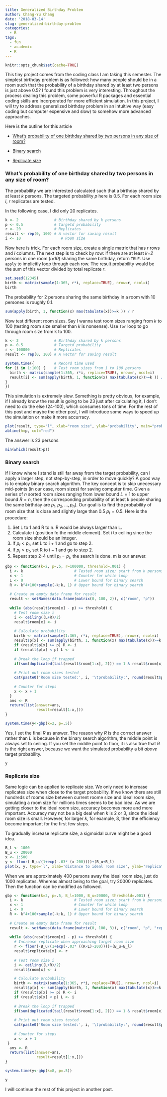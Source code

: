 ```yaml
---
title: Generalized Birthday Problem
author: Chang-Yu Chang
date: '2018-03-14'
slug: generalized-birthday-problem
categories:
  - R
tags:
  - fun
  - academic
  - R
---
```

```r
knitr::opts_chunk$set(cache=TRUE)
```
This tiny project comes from the coding class I am taking this semester. The simplest birthday problem is as followed: how many people should be in a room such that the probability of a birthday shared by at least two persons is just above 0.5? I found this problem is very interesting. Throughout the process dealing this problem, some powerful R packages and essential coding skills are incorporated for more efficient simulation. In this project, I will try to address generalized birthday problem in an intuitive way (easy coding but computer expensive and slow) to somehow more advanced approaches. 

Here is the outline for this article

- [What's probability of one birthday shared by two persons in any size of room?](https://changyuchang.name/post/generalized-birthday-problem/#what's-probability-of-one-birthday-shared-by-two-persons-in-any-size-of-room?)

- [Binary search](https://changyuchang.name/post/generalized-birthday-problem/#binary-search)

- [Replicate size](https://changyuchang.name/post/generalized-birthday-problem/#replicate-size)

### What's probability of one birthday shared by two persons in any size of room?

The probability we are interested calculated such that a birthday shared by at least *k* persons. The targeted probability *p* here is 0.5. For each room size *i*, *r* replicates are tested. 

In the following case, I did only 20 replicates. 
```r
k <- 2                # Birthday shared by k persons
p <- 0.5              # Targetd probability
r <- 20               # Replicates
result <- rep(0, 100) # A vector for saving result 
i <- 10                  # Room size
```

Now here is trick. For each room size, create a single matrix that has *r* rows and *i* columns. The next step is to check by row: if there are at least *k=2* persons in one room (*i=10*) sharing the same birthday, return `TRUE`. Use `apply` to implicitly loop through each row. The result probability would be the sum of this vector divided by total replicate *r*.
```r
set.seed(12345)
birth <- matrix(sample(1:365, r*i, replace=TRUE), nrow=r, ncol=i)
birth
```
The probability for 2 persons sharing the same birthday in a room with 10 persones is roughly 0.1. 
```r
sum(apply(birth, 1, function(x) max(tabulate(x))>=k )) / r
```

Now test different room sizes. Say I wanna test room sizes ranging from *k* to 100 (testing room size smaller than *k* is nonsense). Use `for` loop to go through room size from k to 100. 
```r
k <- 2                # Birthday shared by k persons
p <- 0.5              # Targetd probability
r <- 100000           # Replicates
result <- rep(0, 100) # A vector for saving result 

system.time({         # Record time used
for (i in 1:100) {    # Test room sizes from 1 to 100 persons
  birth <- matrix(sample(1:365, r*i, replace=TRUE), nrow=r, ncol=i)
  result[i] <- sum(apply(birth, 1, function(x) max(tabulate(x))>=k )) / r
}
})
```

This simulation is extremely slow. Something is pretty obvious, for example, if I already know the result is going to be 23 just after calculating it, I don't need to do the else (24-100), which consumes tons of time. For the rest of this post and maybe the other post, I will introduce some ways to speed up the simulation or make it more accurracy.
```r
plot(result, type="l", xlab="room size", ylab="probability", main="probability of a birthday shared by k persons")
abline(h=p, col="red") 
```

The answer is 23 persons. 
```r
min(which(result>p))
```

### Binary search
If I know where I stand is still far away from the target probability, can I apply a larger step, not step-by-step, in order to move quickly? A good way is to employ binary search algorithm. The key concept is to skip unecessary mid-points (in our case, room sizes) for saving computer time. Given a series of *n* sorted room sizes ranging from lower bound $L=1$ to upper bound $R=n$, then the corresponding probability of at least k people sharing the same birthday are $p_1, p_2, \dots, p_n$). Our goal is to find the probability of room size that is close and slightly large than 0.5 $p_t=0.5$. Here is the procedure:

1. Set L to 1 and R to n. R would be always larger than L.
2. Calculate i (position fo the middle element). Set i to ceiling since the room size should be an integer. 
3. If $p_i<p_t$, set L to i + 1 and go to step 2.
4. If $p_i>p_t$, set R to i − 1 and go to step 2.
5. Repeat step 2-4 until $p_i=p_t$, the search is done. m is our answer.

```r
gbp <- function(k=2, p=.5, r=100000, threshold=.001) {
  i <- k                       # Tested room size; start from k persons in a room
  x <- 1                       # Counter for while loop
  L <- 0                       # Lower bound for binary search
  R <- k^4+100+sample(-k:k, 1) # Upper bound for binary search
  
  # Create an empty data frame for result
  result <- setNames(data.frame(matrix(0, 100, 2)), c("room", "p"))
  
  while (abs(result$room[x] - p) >= threshold) {
    # Test room size i
    i <- ceiling((L+R)/2)
    result$room[x] <- i
    
    # Calculate probability
    birth <- matrix(sample(1:365, r*i, replace=TRUE), nrow=r, ncol=i)
    result$p[x] <- sum(apply(birth, 1, function(x) max(tabulate(x))>=k )) / r
    if (result$p[x] >= p) R <- i
    if (result$p[x] < p) L <- i
    
    # Break the loop if trapped
    if(sum(duplicated(tail(result$room[1:x], 2))) == 1 & result$room[x] != 0) break
    
    # Print out room sizes tested
    cat(paste0('Room size tested:', i, '\tprobability:', round(result$p[x], 3), '\n'))
    
    # Counter for steps
    x <- x + 1          
  }
  ans <- R
  return(list(answer=ans,
              result=result[1:x,]))
}

system.time(y<-gbp(k=2, p=.5))
```
Yes, I set the final $R$ as answer. The reason why $R$ is the correct answer rather than $L$ is because in the binary search algorithm, the middle point is always set to ceiling. If you set the middle point to floor, it is also true that $R$ is the right answer, because we want the simulated probability a bit *above* target probability.
```r
y
```


### Replicate size
Same logic can be applied to replicate size. We only need to increase replicates size when close to the target probability. If we know there are still hundreds of rooms size between current roome size and ideal room size, simulating a room size for millions times seems to be bad idea. As we are getting closer to the ideal room size, accuracy becomes more and more important. Accuracy may not be a big deal when *k* is 2 or 3, since the ideal room size is small. However, for larger *k*, for example, 8, then the efficiency become important for the first few steps. 

To gradually increase replicate size, a sigmoidal curve might be a good idea. 
```r
B_l <- 1000
B_u <- 20000
x <- 1:500
y <- floor(-B_u/(1+exp(-.03* (x-200))))+(B_u+B_l)
plot(x, y, type='l', xlab='distance to ideal room size', ylab='replicate size')
```

When we are approximately 400 persons away the ideal room size, just do 1000 replicates. Whereas almost being to the goal, try 20000 replicates. Then the function can be modified as followed.

```r
gbp <- function(k=2, p=.5, B_l=1000, B_u=20000, threshold=.001) {
  i <- k                       # Tested room size; start from k persons in a room
  x <- 1                       # Counter for while loop
  L <- 0                       # Lower bound for binary search
  R <- k^4+100+sample(-k:k, 1) # Upper bound for binary search
  
  # Create an empty data frame for result
  result <- setNames(data.frame(matrix(0, 100, 3)), c("room", "p", "replicate"))
  
  while (abs(result$room[x] - p) >= threshold) {
    # Increase replicate when approaching target room size
    r <- floor(-B_u/(1+exp(-.03* ((R-L)-200))))+(B_u+B_l)
    result$replicate[x] <- r
    
    # Test room size i
    i <- ceiling((L+R)/2)
    result$room[x] <- i 

    # Calculate probability
    birth <- matrix(sample(1:365, r*i, replace=TRUE), nrow=r, ncol=i)
    result$p[x] <- sum(apply(birth, 1, function(x) max(tabulate(x))>=k )) / r
    if (result$p[x] >= p) R <- i
    if (result$p[x] < p) L <- i
    
    # Break the loop if trapped
    if(sum(duplicated(tail(result$room[1:x], 2))) == 1 & result$room[x] != 0) break
    
    # Print out room sizes tested
    cat(paste0('Room size tested:', i, '\tprobability:', round(result$p[x], 3), '\treplicate size: ', r, '\n'))
    
    # Counter for steps
    x <- x + 1          
 }
  ans <- R
  return(list(answer=ans,
              result=result[1:x,]))
}

system.time(y<-gbp(k=8, p=.5))
```
```r
y
```
I will continue the rest of this project in another post. 